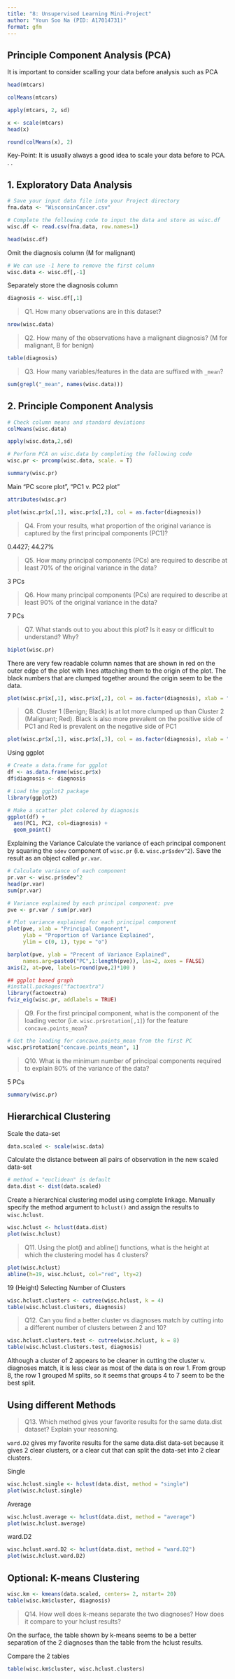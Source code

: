 ```yaml
---
title: "8: Unsupervised Learning Mini-Project"
author: "Youn Soo Na (PID: A17014731)"
format: gfm
---
```


## Principle Component Analysis (PCA)

It is important to consider scalling your data before analysis such as PCA

```r
head(mtcars)
```
```r
colMeans(mtcars)
```
```r
apply(mtcars, 2, sd)
```
```r
x <- scale(mtcars)
head(x)
```
```r
round(colMeans(x), 2)
```

Key-Point: It is usually always a good idea to scale your data before to PCA. . .

## 1. Exploratory Data Analysis


```r

# Save your input data file into your Project directory
fna.data <- "WisconsinCancer.csv"

# Complete the following code to input the data and store as wisc.df
wisc.df <- read.csv(fna.data, row.names=1)
```
```r
head(wisc.df)
```
Omit the diagnosis column (M for malignant)
```r
# We can use -1 here to remove the first column
wisc.data <- wisc.df[,-1]
```
Separately store the diagnosis column
```r
diagnosis <- wisc.df[,1]
```

> Q1. How many observations are in this dataset?

```r
nrow(wisc.data)
```


> Q2. How many of the observations have a malignant diagnosis? (M for malignant, B for benign)

```r
table(diagnosis)
```


> Q3. How many variables/features in the data are suffixed with `_mean`?

```r
sum(grepl("_mean", names(wisc.data)))
```

## 2. Principle Component Analysis

```r
# Check column means and standard deviations
colMeans(wisc.data)

apply(wisc.data,2,sd)
```

```r
# Perform PCA on wisc.data by completing the following code
wisc.pr <- prcomp(wisc.data, scale. = T)
```

```r
summary(wisc.pr)
```
Main "PC score plot", "PC1 v. PC2 plot"
```r
attributes(wisc.pr)
```

```r
plot(wisc.pr$x[,1], wisc.pr$x[,2], col = as.factor(diagnosis))
```

> Q4. From your results, what proportion of the original variance is captured by the first principal components (PC1)?

0.4427; 44.27%

> Q5. How many principal components (PCs) are required to describe at least 70% of the original variance in the data?

3 PCs

> Q6. How many principal components (PCs) are required to describe at least 90% of the original variance in the data?

7 PCs

> Q7. What stands out to you about this plot? Is it easy or difficult to understand? Why?

```r
biplot(wisc.pr)
```
There are very few readable column names that are shown in red on the outer edge of the plot with lines attaching them to the origin of the plot. The black numbers that are clumped together around the origin seem to be the data. 

```r
plot(wisc.pr$x[,1], wisc.pr$x[,2], col = as.factor(diagnosis), xlab = "PC1", ylab = "PC2")
```
> Q8. Cluster 1 (Benign; Black) is at lot more clumped up than Cluster 2 (Malignant; Red). Black is also more prevalent on the positive side of PC1 and Red is prevalent on the negative side of PC1

```r
plot(wisc.pr$x[,1], wisc.pr$x[,3], col = as.factor(diagnosis), xlab = "PC1", ylab = "PC3")
```

Using ggplot
```r
# Create a data.frame for ggplot
df <- as.data.frame(wisc.pr$x)
df$diagnosis <- diagnosis

# Load the ggplot2 package
library(ggplot2)

# Make a scatter plot colored by diagnosis
ggplot(df) + 
  aes(PC1, PC2, col=diagnosis) + 
  geom_point()
```

Explaining the Variance
Calculate the variance of each principal component by squaring the `sdev` component of `wisc.pr` (i.e. `wisc.pr$sdev^2`). Save the result as an object called `pr.var`.
```r
# Calculate variance of each component
pr.var <- wisc.pr$sdev^2
head(pr.var)
sum(pr.var)
```

```r
# Variance explained by each principal component: pve
pve <- pr.var / sum(pr.var)

# Plot variance explained for each principal component
plot(pve, xlab = "Principal Component", 
     ylab = "Proportion of Variance Explained", 
     ylim = c(0, 1), type = "o")
```
```r
barplot(pve, ylab = "Precent of Variance Explained",
     names.arg=paste0("PC",1:length(pve)), las=2, axes = FALSE)
axis(2, at=pve, labels=round(pve,2)*100 )
```
```r
## ggplot based graph
#install.packages("factoextra")
library(factoextra)
fviz_eig(wisc.pr, addlabels = TRUE)
```


> Q9. For the first principal component, what is the component of the loading vector (i.e. `wisc.pr$rotation[,1]`) for the feature `concave.points_mean`?

```r
# Get the loading for concave.points_mean from the first PC
wisc.pr$rotation["concave.points_mean", 1]
```

> Q10. What is the minimum number of principal components required to explain 80% of the variance of the data?

5 PCs

```r
summary(wisc.pr)
```

## Hierarchical Clustering
Scale the data-set
```r
data.scaled <- scale(wisc.data)
```
Calculate the distance between all pairs of observation in the new scaled data-set
```r
# method = "euclidean" is default
data.dist <- dist(data.scaled)
```
Create a hierarchical clustering model using complete linkage. Manually specify the method argument to `hclust()` and assign the results to `wisc.hclust`.
```r
wisc.hclust <- hclust(data.dist)
plot(wisc.hclust)
```

> Q11. Using the plot() and abline() functions, what is the height at which the clustering model has 4 clusters?

```r
plot(wisc.hclust)
abline(h=19, wisc.hclust, col="red", lty=2)
```
19 (Height)
Selecting Number of Clusters
```r
wisc.hclust.clusters <- cutree(wisc.hclust, k = 4)
table(wisc.hclust.clusters, diagnosis)
```
> Q12. Can you find a better cluster vs diagnoses match by cutting into a different number of clusters between 2 and 10?

```r
wisc.hclust.clusters.test <- cutree(wisc.hclust, k = 8)
table(wisc.hclust.clusters.test, diagnosis)
```
Although a cluster of 2 appears to be cleaner in cutting the cluster v. diagnoses match, it is less clear as most of the data is on row 1. From group 8, the row 1 grouped M splits, so it seems that groups 4 to 7 seem to be the best split. 

## Using different Methods

> Q13. Which method gives your favorite results for the same data.dist dataset? Explain your reasoning.

`ward.D2` gives my favorite results for the same data.dist data-set because it gives 2 clear clusters, or a clear cut that can split the data-set into 2 clear clusters. 

Single
```r
wisc.hclust.single <- hclust(data.dist, method = "single")
plot(wisc.hclust.single)
```
Average
```r
wisc.hclust.average <- hclust(data.dist, method = "average")
plot(wisc.hclust.average)
```
ward.D2
```r
wisc.hclust.ward.D2 <- hclust(data.dist, method = "ward.D2")
plot(wisc.hclust.ward.D2)
```

## Optional: K-means Clustering
```r
wisc.km <- kmeans(data.scaled, centers= 2, nstart= 20)
table(wisc.km$cluster, diagnosis)
```
> Q14. How well does k-means separate the two diagnoses? How does it compare to your hclust results?

On the surface, the table shown by k-means seems to be a better separation of the 2 diagnoses than the table from the hclust results.



Compare the 2 tables
```r
table(wisc.km$cluster, wisc.hclust.clusters)
```












